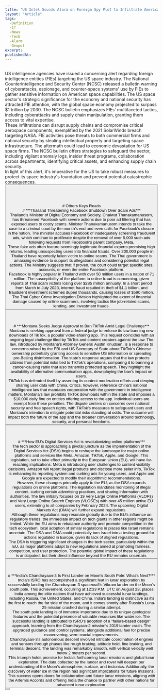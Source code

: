 ```yaml
---
title: "US Intel Sounds Alarm on Foreign Spy Plot to Infiltrate American Space Sector"
layout: "Article"
tags: 
  -Definition
  -IT
  -News
  -Tech
  -Alarm
  -Geopol
excerpt:
publishedAt:
---
```

<br/>
US intelligence agencies have issued a concerning alert regarding foreign intelligence entities (FIEs) targeting the US space industry. The National Counterintelligence and Security Center (NCSC) released a bulletin warning of cyberattacks, espionage, and counter-space systems' use by FIEs to gather sensitive information on American space capabilities. The US space sector's strategic significance for the economy and national security has attracted FIE attention, with the global space economy projected to surpass $1 trillion by 2030. The NCSC bulletin emphasizes FIEs' multifaceted tactics, including cyberattacks and supply chain manipulation, granting them access to vital expertise.
<br/>
These infiltrations can disrupt supply chains and compromise critical aerospace components, exemplified by the 2021 SolarWinds breach targeting NASA. FIE activities pose threats to both commercial firms and national security by stealing intellectual property and targeting space infrastructure. The aftermath could lead to economic devastation for US space firms. The NCSC bulletin offers strategies to safeguard the sector, including vigilant anomaly logs, insider threat programs, collaboration across departments, identifying critical assets, and enhancing supply chain security.
<br/>
In light of this alert, it's imperative for the US to take robust measures to protect its space industry's foundation and prevent potential catastrophic consequences.
<br/>
<Button
  address="https://www.techtimes.com/articles/295436/20230822/intel-sounds-alarm-foreign-spies-plot-infiltrate-american-space-sector.htm"
  text="Source"
/>
<br/>
<br/>
<br/>
<br/>
# Others Keys Reads
<br/>
# ***Thailand Threatening Facebook Shutdown Over Scam Ads***
<br/>
Thailand's Minister of Digital Economy and Society, Chaiwut Thanakamanusorn, has threatened Facebook with severe actions due to poor ad filtering that has exposed users to costly scams. Minister Thanakamanusorn intends to take the case to a criminal court by the month's end and even calls for Facebook's closure in the nation. The minister accuses Facebook of inadequately screening fraudulent ads, which continue to proliferate despite the removal of over 5,000 such ads following requests from Facebook's parent company, Meta.
<br/>
These fake ads often feature seemingly legitimate financial experts promising high returns, leading unsuspecting users into financial frauds. Over 200,000 people in Thailand have reportedly fallen victim to online scams. The Thai government is amassing evidence to support its allegations and considering potential legal actions. The Ministry suggests that if proven, the court could target specific sites, accounts, or even the entire Facebook platform.
<br/>
Facebook is highly popular in Thailand with over 50 million users in a nation of 71 million. The susceptibility of the platform to online fraud is concerning, given reports of Thai scam victims losing over $285 million annually. In a short period from March to July 2023, internet fraud resulted in theft of $1.1 billion, and fraudulent investment schemes duped thousands, causing losses of $590 million. The Thai Cyber Crime Investigation Division highlighted the extent of financial damage caused by online scammers, involving tactics like job-related scams, lending, and investment frauds.
<br/>
<Button
  address="https://www.techtimes.com/articles/295432/20230822/thailand-threatening-facebook-shutdown-over-scam-ads.htm"
  text="Source"
/>
<br/>
<br/>
<br/>
# ***Montana Seeks Judge Approval to Ban TikTok Amid Legal Challenge***
<br/>
<Image src="/us-china-internet-politics-tiktok.jpg" alt="" width={600} height={500} />
<br />
Montana is seeking approval from a federal judge to enforce its law banning new downloads of TikTok, a popular video-sharing app. This request coincides with an ongoing legal challenge filed by TikTok and content creators against the law. The law, introduced by Montana's Attorney General Austin Knudsen, is a response to concerns raised by the FBI and US Secretary of State about TikTok's Chinese ownership potentially granting access to sensitive US information or spreading pro-Beijing disinformation. The state's response argues that the law protects citizens from potential risks tied to TikTok's operations, comparing it to banning a cancer-causing radio that also transmits protected speech. They highlight the availability of alternative communication apps, downplaying the ban's impact on users.
<br/>
TikTok has defended itself by asserting its content moderation efforts and denying sharing user data with China. Critics, however, reference China's national intelligence law that mandates cooperation with the government in intelligence matters. Montana's law prohibits TikTok downloads within the state and imposes a $10,000 daily fine on entities offering access to the app. Individual users are exempt from these penalties. The dispute centers on concerns over national security and free speech rights, with TikTok's measures to safeguard users and Montana's intention to mitigate potential risks standing at odds. The outcome will impact both the future of the app and the broader conversation around technology, security, and personal freedoms.
<br/>
<Button
  address="https://www.techtimes.com/articles/295409/20230822/montana-seeks-judge-approval-ban-tiktok-amid-legal-challenge.htm"
  text="Source"
/>
<br/>
<br/>
<br/>
# ***How EU's Digital Services Act is revolutionizing online platforms***
<br/>
<Image src="/rJzGhdvus_0_0_803_567_0_x-large.jpg" alt="" width={600} height={500} />
<br />
The tech sector is approaching a pivotal juncture as the implementation of the Digital Services Act (DSA) begins to reshape the landscape for major online platforms and services like Meta, Amazon, TikTok, Apple, and Google. This legislation, set to take effect primarily in the European Union (EU), will have far-reaching implications. Meta is introducing user challenges to content visibility decisions, Amazon will report illegal products and disclose more seller info, TikTok is enhancing its reporting system and curbing ads for young users, and Apple and Google are expected to modify their algorithmic recommendations.
<br/>
However, these changes primarily apply to the EU, as the DSA expands regulations on online platforms. The legislation mandates monitoring of illegal content, curbing certain advertising practices, and sharing information with authorities. The law initially focuses on 19 Very Large Online Platforms (VLOPs) and Very Large Online Search Engines (VLOSEs) with over 45 million active EU users, extending to all companies by February 2024. The upcoming Digital Markets Act (DMA) will further expand regulations.
<br/>
Although these regulations may resonate globally due to the EU's influence on regulatory trends, the immediate impact on tech giants in other regions might be limited. While the EU aims to rebalance authority and promote competition in the tech ecosystem, local adoption of similar regulations in places like Israel remains uncertain. The DSA and DMA could potentially turn Israel into a testing ground for actions regulated in Europe, given its lack of aligned regulations.
<br/>
The DSA is triggering significant changes in the tech sector, particularly within the EU, as major platforms adapt to new regulations aimed at promoting fairness, competition, and user protection. The potential global impact of these regulations is anticipated, but their direct influence beyond the EU remains uncertain.
<br/>
<Button
  address="https://www.calcalistech.com/ctechnews/article/rkejn4gp3"
  text="Source"
/>
<br/>
<br/>
<br/>
# ***India's Chandrayaan-3 Is First Lander on Moon's South Pole: What's Next?***
<br/>
India's ISRO has accomplished a significant feat in lunar exploration by successfully landing the Chandrayaan-3 spacecraft's Vikram lander on the Moon's south pole. This achievement, occurring at 12:33 P.M. UTC on August 23, places India among the elite nations that have achieved successful lunar landings, including Russia, the United States, and China. India's landing is distinctive as it's the first to reach the far side of the moon, and it comes shortly after Russia's Luna-25 mission crashed during a similar attempt.
<br/>
The south pole landing is of immense importance due to its unique geological features and the potential presence of valuable resources like water ice. The successful landing is attributed to ISRO's adoption of a "failure-based design" approach, learning from the Chandrayaan-2 mission's 2019 lander crash. The upgraded guidance and control systems, alongside additional fuel for precise maneuvering, were crucial improvements.
<br/>
Chandrayaan-3's autonomous descent involved intricate coordination of engines and sensors through phases like rough braking, attitude hold, fine braking, and terminal descent. The landing was remarkably smooth, with vertical velocity well below 2 meters per second.
<br/>
This triumph holds promise for India's forthcoming lunar missions and global lunar exploration. The data collected by the lander and rover will deepen our understanding of the Moon's atmosphere, surface, and tectonics. Additionally, the discovery of water ice in the region has significant implications for future missions. This success opens doors for collaboration and future lunar missions, aligning with the Artemis Accords and offering India the chance to partner with other nations for advanced lunar exploration.
<br/>
<Button
  address="https://www.techtimes.com/articles/295493/20230823/indias-chandrayaan-3-first-lander-moons-south-pole-whats-next.htm"
  text="Source"
/>